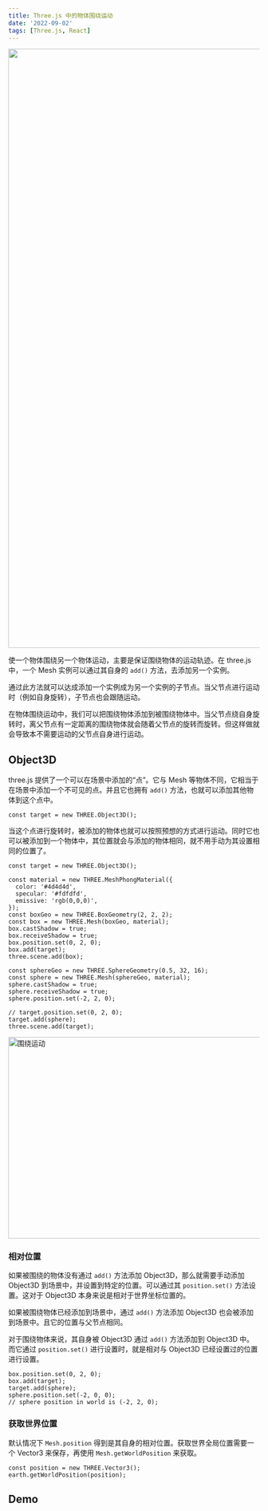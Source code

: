 ```yaml
---
title: Three.js 中的物体围绕运动
date: '2022-09-02'
tags: [Three.js, React]
---
```


<Image
  src="/images/p/object-around-in-threejs/around-cover.jpg"
  width="1800"
  height="1201"
/>

使一个物体围绕另一个物体运动，主要是保证围绕物体的运动轨迹。在 three.js 中，一个 Mesh 实例可以通过其自身的 `add()` 方法，去添加另一个实例。

通过此方法就可以达成添加一个实例成为另一个实例的子节点。当父节点进行运动时（例如自身旋转），子节点也会跟随运动。

在物体围绕运动中，我们可以把围绕物体添加到被围绕物体中。当父节点绕自身旋转时，离父节点有一定距离的围绕物体就会随着父节点的旋转而旋转。但这样做就会导致本不需要运动的父节点自身进行运动。

## Object3D

three.js 提供了一个可以在场景中添加的“点”。它与 Mesh 等物体不同，它相当于在场景中添加一个不可见的点。并且它也拥有 `add()` 方法，也就可以添加其他物体到这个点中。

```tsx
const target = new THREE.Object3D();
```

当这个点进行旋转时，被添加的物体也就可以按照预想的方式进行运动。同时它也可以被添加到一个物体中，其位置就会与添加的物体相同，就不用手动为其设置相同的位置了。

```tsx
const target = new THREE.Object3D();

const material = new THREE.MeshPhongMaterial({
  color: '#4d4d4d',
  specular: '#fdfdfd',
  emissive: 'rgb(0,0,0)',
});
const boxGeo = new THREE.BoxGeometry(2, 2, 2);
const box = new THREE.Mesh(boxGeo, material);
box.castShadow = true;
box.receiveShadow = true;
box.position.set(0, 2, 0);
box.add(target);
three.scene.add(box);

const sphereGeo = new THREE.SphereGeometry(0.5, 32, 16);
const sphere = new THREE.Mesh(sphereGeo, material);
sphere.castShadow = true;
sphere.receiveShadow = true;
sphere.position.set(-2, 2, 0);

// target.position.set(0, 2, 0);
target.add(sphere);
three.scene.add(target);
```

<Image
  src="/images/p/object-around-in-threejs/around.svg"
  alt="围绕运动"
  width="664"
  height="404"
/>

### 相对位置

如果被围绕的物体没有通过 `add()` 方法添加 Object3D，那么就需要手动添加 Object3D 到场景中，并设置到特定的位置。可以通过其 `position.set()` 方法设置。这对于 Object3D 本身来说是相对于世界坐标位置的。

如果被围绕物体已经添加到场景中，通过 `add()` 方法添加 Object3D 也会被添加到场景中。且它的位置与父节点相同。

对于围绕物体来说，其自身被 Object3D 通过 `add()` 方法添加到 Object3D 中。而它通过 `position.set()` 进行设置时，就是相对与 Object3D 已经设置过的位置进行设置。

```tsx
box.position.set(0, 2, 0);
box.add(target);
target.add(sphere);
sphere.position.set(-2, 0, 0);
// sphere position in world is (-2, 2, 0);
```

### 获取世界位置

默认情况下 `Mesh.position` 得到是其自身的相对位置。获取世界全局位置需要一个 Vector3 来保存，再使用 `Mesh.getWorldPosition` 来获取。

```tsx
const position = new THREE.Vector3();
earth.getWorldPosition(position);
```

## Demo

<RUACodeSandbox url="https://codesandbox.io/embed/arounding-box-b1g4qq?fontsize=14&hidenavigation=1&theme=light&view=preview" />
